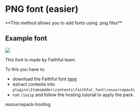 # PNG font (easier)


<Note>
**This method allows you to add fonts using .png files**
</Note>


## Example font

![](</assets/images/immagine (23).png>)


<Note>
This font is made by Faithful team.
</Note>


To this you have to:

* download the Faithful font [here](https://www.dropbox.com/s/06et55587zvcmr7/FaithfulFont.zip?dl=0)
* extract contents into `plugins\ItemsAdder\contents\faithful_font\resourcepack\`
* run `/iazip` and follow the hosting tutorial to apply the pack.


<Card title="resourcepack-hosting" icon="text" href="/resourcepack-hosting/">
resourcepack-hosting
</Card>
